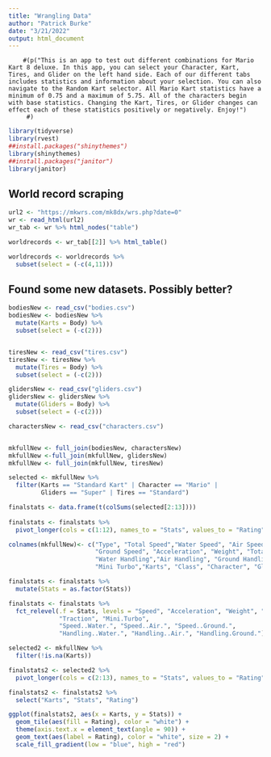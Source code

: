 ```yaml
---
title: "Wrangling Data"
author: "Patrick Burke"
date: "3/21/2022"
output: html_document
---
```


        #(p("This is an app to test out different combinations for Mario Kart 8 deluxe. In this app, you can select your Character, Kart, Tires, and Glider on the left hand side. Each of our different tabs includes statistics and information about your selection. You can also navigate to the Random Kart selector. All Mario Kart statistics have a minimum of 0.75 and a maximum of 5.75. All of the characters begin with base statistics. Changing the Kart, Tires, or Glider changes can effect each of these statistics positively or negatively. Enjoy!")
         #)


```r
library(tidyverse)
library(rvest)
##install.packages("shinythemes")
library(shinythemes)
##install.packages("janitor")
library(janitor)
```

## World record scraping

```r
url2 <- "https://mkwrs.com/mk8dx/wrs.php?date=0"
wr <- read_html(url2)
wr_tab <- wr %>% html_nodes("table")
```

```r
worldrecords <- wr_tab[[2]] %>% html_table()

worldrecords <- worldrecords %>%
  subset(select = (-c(4,11)))
```

## Found some new datasets. Possibly better?
```r
bodiesNew <- read_csv("bodies.csv")
bodiesNew <- bodiesNew %>%
  mutate(Karts = Body) %>%
  subset(select = (-c(2)))


tiresNew <- read_csv("tires.csv")
tiresNew <- tiresNew %>%
  mutate(Tires = Body) %>%
  subset(select = (-c(2)))

glidersNew <- read_csv("gliders.csv")
glidersNew <- glidersNew %>%
  mutate(Gliders = Body) %>%
  subset(select = (-c(2)))

charactersNew <- read_csv("characters.csv")


mkfullNew <- full_join(bodiesNew, charactersNew)
mkfullNew <-full_join(mkfullNew, glidersNew)
mkfullNew <- full_join(mkfullNew, tiresNew)

selected <- mkfullNew %>%
  filter(Karts == "Standard Kart" | Character == "Mario" |
         Gliders == "Super" | Tires == "Standard")

finalstats <- data.frame(t(colSums(selected[2:13])))
  
finalstats <- finalstats %>%
  pivot_longer(cols = c(1:12), names_to = "Stats", values_to = "Rating") 

colnames(mkfullNew)<- c("Type", "Total Speed","Water Speed", "Air Speed",
                        "Ground Speed", "Acceleration", "Weight", "Total Handling",
                        "Water Handling","Air Handling", "Ground Handling", "Traction",
                        "Mini Turbo","Karts", "Class", "Character", "Gliders", "Tires")

finalstats <- finalstats %>%
  mutate(Stats = as.factor(Stats))

finalstats <- finalstats %>%
  fct_relevel(.f = Stats, levels = "Speed", "Acceleration", "Weight", "Handling",
              "Traction", "Mini.Turbo", 
              "Speed..Water.", "Speed..Air.", "Speed..Ground.", 
              "Handling..Water.", "Handling..Air.", "Handling.Ground.")
```


```r
selected2 <- mkfullNew %>%
  filter(!is.na(Karts))

finalstats2 <- selected2 %>%
  pivot_longer(cols = c(2:13), names_to = "Stats", values_to = "Rating") 

finalstats2 <- finalstats2 %>%
  select("Karts", "Stats", "Rating")

ggplot(finalstats2, aes(x = Karts, y = Stats)) +
  geom_tile(aes(fill = Rating), color = "white") +
  theme(axis.text.x = element_text(angle = 90)) +
  geom_text(aes(label = Rating), color = "white", size = 2) +
  scale_fill_gradient(low = "blue", high = "red")

```


